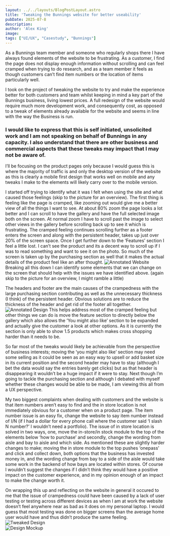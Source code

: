```yaml
---
layout: ../../layouts/BlogPostLayout.astro
title: 'Tweaking the Bunnings website for better useability'
pubDate: 2025-07-8
description: 
author: 'Alex King'
image:
tags: ["UI/UX", "Casestudy", "Bunnings"]
---
```



As a Bunnings team member and someone who regularly shops there I have always found elements of the website to be frustrating. As a customer, I find the page does not display enough information without scrolling and can feel cramped when trying to do research, and as a team member it feels as though customers can’t find item numbers or the location of items particularly well.

I took on the project of tweaking the website to try and make the experience better for both customers and team whilst keeping in mind a key part of the Bunnings business, living lowest prices. A full redesign of the website would require much more development work, and consequently cost,  as opposed to a tweak of elements already available for the website and seems in line with the way the Business is run. 

### I would like to express that this is self initiated, unsolicited work and I am not speaking on behalf of Bunnings in any capacity. I also understand that there are other business and commercial aspects that these tweaks may impact that I may not be aware of.

I’ll be focusing on the product pages only because I would guess this is where the majority of traffic is and only the desktop version of the website as this is clearly a mobile first design that works well on mobile and any tweaks I make to the elements will likely carry over to the mobile version.

I started off trying to identify what it was I felt when using the site and what caused those feelings (skip to the picture for an overview). The first thing is feeling like the page is cramped, like zooming out would give me a better view of all the things I want to see. At about 80% zoom the page looks a lot better and I can scroll to have the gallery and have the full selected image both on the screen. At normal zoom I have to scroll past the image to select other views in the gallery before scrolling back up to see it which is frustrating. The cramped feeling continues scrolling further as a footer enters the screen and along with the persistent header, takes up just over 20% of the screen space. Once I get further down to the ‘Features’ section I feel a little lost. I can’t see the product and its a decent way to scroll up if I was to read something and want to see it on the photo. So much of the screen is taken up by the purchasing section as well that it makes the actual details of the product feel like an after thought. 
<img src="/annotatedWebsite.jpg" alt="Annotated Website" class="markdown-image"/>
Breaking all this down I can identify some elements that we can change on the screen that should help with the issues we have identified above. (again skip to the picture for an overview, I might ramble a little)

The headers and footer are the main causes of the crampedness with the large purchasing section contributing as well as the unnecessary thickness (I think) of the persistent header. Obvious solutions are to reduce the thickness of the header and get rid of the footer all together.
<img src="/annotatedDesign.png" alt="Annotated Design" class="markdown-image"/>
This helps address most of the cramped feeling but other things we can do is move the feature section to directly below the gallery which also allows the ‘You might also like’ section to be expanded and actually give the customer a look at other options. As it is currently the section is only able to show 1.5 products which makes cross shopping harder than it needs to be. 

So far most of the tweaks would likely be achievable from the perspective of business interests; moving the ‘you might also like’ section may need some selling as it could be seen as an easy way to upsell or add basket size in its current position and the second header may have to stay (although I bet the data would say the entries barely get clicks) but as that header is disappearing it wouldn’t be a huge impact if it were to stay. Next though I’m going to tackle the purchasing section and although I debated with myself whether these changes would be able to be made, I am viewing this all from a UX perspective. 

My two biggest complaints when dealing with customers and the website is that item numbers aren’t easy to find and the in store location is not immediately obvious for a customer when on a product page. The item number issue is an easy fix, change the website to say item number instead of I/N (if I had a dollar for every phone call where the customer said ‘I slash N number?’ I wouldn’t need a portfolio). The issue of in store location is solved in two ways, one, move the in-store/in stock module to the top of the elements below ‘how to purchase’ and secondly, change the wording from aisle and bay to aisle and which side. As mentioned these are slightly harder changes to make; moving the in store module to the top pushes ‘onepass’ and click and collect down, both options that the business has invested money in, and the wording change  from bay to a side of the aisle would take some work in the backend of how bays are located within stores. Of course I wouldn’t suggest the changes if I didn’t think they would have a positive impact on the customer experience, and in my opinion enough of an impact to make the change worth it. 

On wrapping this up and reflecting on the website in general it occured to me that the issue of crampedness could have been caused by a lack of user testing or testing across different devices as when I am at work the website doesn’t feel anywhere near as bad as it does on my personal laptop. I would guess that most testing was done on bigger screens than the average home user would have and thus didn’t produce the same feeling.  
<img src="/tweakedDesign.png" alt="Tweaked Design" class="markdown-image"/>      
<img src="/designMockup.png" alt="Design Mockup" class="markdown-image"/>
